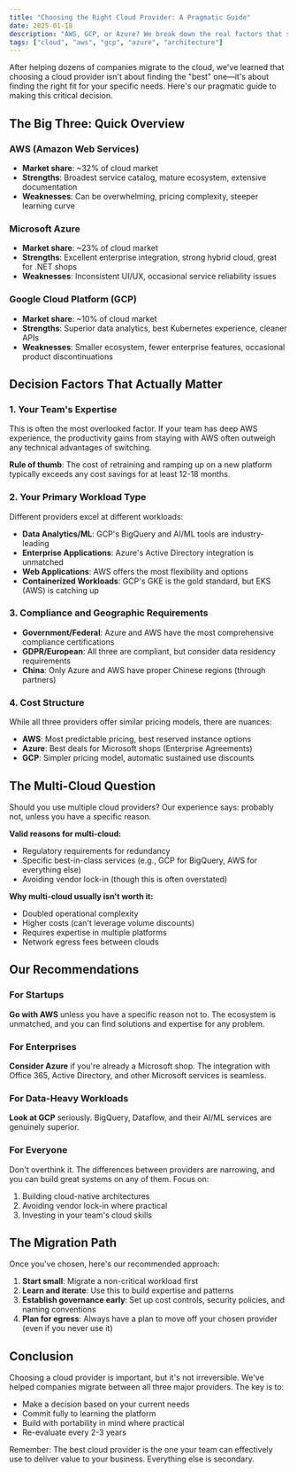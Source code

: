 ```yaml
---
title: "Choosing the Right Cloud Provider: A Pragmatic Guide"
date: 2025-01-18
description: "AWS, GCP, or Azure? We break down the real factors that should drive your cloud provider decision, based on hundreds of client deployments."
tags: ["cloud", "aws", "gcp", "azure", "architecture"]
---
```


After helping dozens of companies migrate to the cloud, we've learned that choosing a cloud provider isn't about finding the "best" one—it's about finding the right fit for your specific needs. Here's our pragmatic guide to making this critical decision.

## The Big Three: Quick Overview

### AWS (Amazon Web Services)
- **Market share**: ~32% of cloud market
- **Strengths**: Broadest service catalog, mature ecosystem, extensive documentation
- **Weaknesses**: Can be overwhelming, pricing complexity, steeper learning curve

### Microsoft Azure
- **Market share**: ~23% of cloud market
- **Strengths**: Excellent enterprise integration, strong hybrid cloud, great for .NET shops
- **Weaknesses**: Inconsistent UI/UX, occasional service reliability issues

### Google Cloud Platform (GCP)
- **Market share**: ~10% of cloud market
- **Strengths**: Superior data analytics, best Kubernetes experience, cleaner APIs
- **Weaknesses**: Smaller ecosystem, fewer enterprise features, occasional product discontinuations

## Decision Factors That Actually Matter

### 1. Your Team's Expertise

This is often the most overlooked factor. If your team has deep AWS experience, the productivity gains from staying with AWS often outweigh any technical advantages of switching.

**Rule of thumb**: The cost of retraining and ramping up on a new platform typically exceeds any cost savings for at least 12-18 months.

### 2. Your Primary Workload Type

Different providers excel at different workloads:

- **Data Analytics/ML**: GCP's BigQuery and AI/ML tools are industry-leading
- **Enterprise Applications**: Azure's Active Directory integration is unmatched
- **Web Applications**: AWS offers the most flexibility and options
- **Containerized Workloads**: GCP's GKE is the gold standard, but EKS (AWS) is catching up

### 3. Compliance and Geographic Requirements

- **Government/Federal**: Azure and AWS have the most comprehensive compliance certifications
- **GDPR/European**: All three are compliant, but consider data residency requirements
- **China**: Only Azure and AWS have proper Chinese regions (through partners)

### 4. Cost Structure

While all three providers offer similar pricing models, there are nuances:

- **AWS**: Most predictable pricing, best reserved instance options
- **Azure**: Best deals for Microsoft shops (Enterprise Agreements)
- **GCP**: Simpler pricing model, automatic sustained use discounts

## The Multi-Cloud Question

Should you use multiple cloud providers? Our experience says: probably not, unless you have a specific reason.

**Valid reasons for multi-cloud:**
- Regulatory requirements for redundancy
- Specific best-in-class services (e.g., GCP for BigQuery, AWS for everything else)
- Avoiding vendor lock-in (though this is often overstated)

**Why multi-cloud usually isn't worth it:**
- Doubled operational complexity
- Higher costs (can't leverage volume discounts)
- Requires expertise in multiple platforms
- Network egress fees between clouds

## Our Recommendations

### For Startups
**Go with AWS** unless you have a specific reason not to. The ecosystem is unmatched, and you can find solutions and expertise for any problem.

### For Enterprises
**Consider Azure** if you're already a Microsoft shop. The integration with Office 365, Active Directory, and other Microsoft services is seamless.

### For Data-Heavy Workloads
**Look at GCP** seriously. BigQuery, Dataflow, and their AI/ML services are genuinely superior.

### For Everyone
Don't overthink it. The differences between providers are narrowing, and you can build great systems on any of them. Focus on:
1. Building cloud-native architectures
2. Avoiding vendor lock-in where practical
3. Investing in your team's cloud skills

## The Migration Path

Once you've chosen, here's our recommended approach:

1. **Start small**: Migrate a non-critical workload first
2. **Learn and iterate**: Use this to build expertise and patterns
3. **Establish governance early**: Set up cost controls, security policies, and naming conventions
4. **Plan for egress**: Always have a plan to move off your chosen provider (even if you never use it)

## Conclusion

Choosing a cloud provider is important, but it's not irreversible. We've helped companies migrate between all three major providers. The key is to:

- Make a decision based on your current needs
- Commit fully to learning the platform
- Build with portability in mind where practical
- Re-evaluate every 2-3 years

Remember: The best cloud provider is the one your team can effectively use to deliver value to your business. Everything else is secondary.
